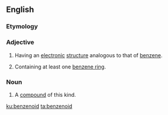 ==English==

===Etymology===
{{suffix|lang=en|benzene|oid}}

===Adjective===
{{en-adj}}

# {{lb|en|organic chemistry}} Having an [[electronic]] [[structure]] analogous to that of [[benzene]].
# {{lb|en|organic chemistry}} Containing at least one [[benzene ring]].

===Noun===
{{en-noun}}

# {{lb|en|organic chemistry}} A [[compound]] of this kind.

[[ku:benzenoid]]
[[ta:benzenoid]]